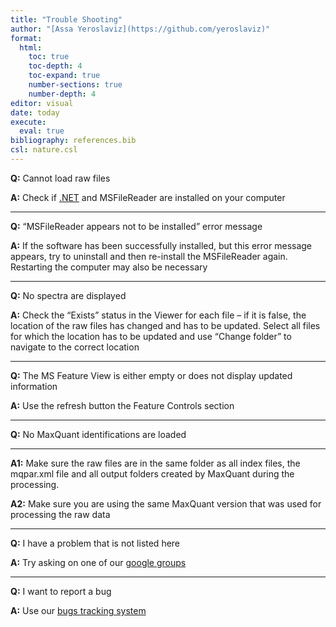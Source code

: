 ```yaml
---
title: "Trouble Shooting"
author: "[Assa Yeroslaviz](https://github.com/yeroslaviz)"
format: 
  html:
    toc: true
    toc-depth: 4
    toc-expand: true
    number-sections: true
    number-depth: 4
editor: visual
date: today
execute:
  eval: true
bibliography: references.bib
csl: nature.csl
---
```


**Q:** Cannot load raw files

**A:** Check if [.NET](Download_Installation.html) and MSFileReader are installed on your computer

------------------------------------------------------------------------

**Q:** "MSFileReader appears not to be installed" error message

**A:** If the software has been successfully installed, but this error message appears, try to uninstall and then re-install the MSFileReader again. Restarting the computer may also be necessary

------------------------------------------------------------------------

**Q:** No spectra are displayed

**A:** Check the "Exists" status in the Viewer for each file -- if it is false, the location of the raw files has changed and has to be updated. Select all files for which the location has to be updated and use "Change folder" to navigate to the correct location

------------------------------------------------------------------------

**Q:** The MS Feature View is either empty or does not display updated information

**A:** Use the refresh button the Feature Controls section

------------------------------------------------------------------------

**Q:** No MaxQuant identifications are loaded

------------------------------------------------------------------------

**A1:** Make sure the raw files are in the same folder as all index files, the mqpar.xml file and all output folders created by MaxQuant during the processing.

**A2:** Make sure you are using the same MaxQuant version that was used for processing the raw data

------------------------------------------------------------------------

**Q:** I have a problem that is not listed here

**A:** Try asking on one of our [google groups](https://maxquant.org/community/)

------------------------------------------------------------------------

**Q:** I want to report a bug

**A:** Use our [bugs tracking system](https://github.com/cox-labs/CoxLab_Bug_Reporting)
